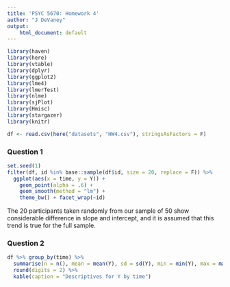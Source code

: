 ```yaml
---
title: 'PSYC 5670: Homework 4'
author: "J DeVaney"
output: 
    html_document: default
---
```


```r
library(haven)
library(here)
library(vtable)
library(dplyr)
library(ggplot2)
library(lme4)
library(lmerTest)
library(nlme)
library(sjPlot)
library(Hmisc)
library(stargazer)
library(knitr)
```

```r
df <- read.csv(here("datasets", "HW4.csv"), stringsAsFactors = F)
```

### Question 1
```r
set.seed(1)
filter(df, id %in% base::sample(df$id, size = 20, replace = F)) %>% 
  ggplot(aes(x = time, y = Y)) +
    geom_point(alpha = .6) + 
    geom_smooth(method = "lm") +
    theme_bw() + facet_wrap(~id)
```

The 20 participants taken randomly from our sample of 50 show considerable difference in slope and intercept, and it is assumed that this trend is true for the full sample.

### Question 2
```r
df %>% group_by(time) %>% 
  summarise(n = n(), mean = mean(Y), sd = sd(Y), min = min(Y), max = max(Y)) %>%
  round(digits = 2) %>% 
  kable(caption = "Descriptives for Y by time")

  
```

